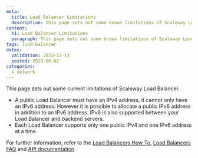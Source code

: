 ```yaml
---
meta:
  title: Load Balancer Limitations
  description: This page sets out some known limitations of Scaleway Load Balancers
content:
  h1: Load Balancer Limitations
  paragraph: This page sets out some known limitations of Scaleway Load Balancers
tags: load-balancer
dates:
  validation: 2023-12-13
  posted: 2023-06-02
categories:
  - network
---
```


This page sets out some current limitations of Scaleway Load Balancer.

- A public Load Balancer must have an IPv4 address, it cannot only have an IPv6 address. However it is possible to allocate a public IPv6 address in addition to an IPv6 address. IPv6 is also supported between your Load Balancer and backend servers.
- Each Load Balancer supports only one public IPv4 and one IPv6 address at a time.

For further information, refer to the [Load Balancers How To](/network/load-balancer/how-to/), [Load Balancers FAQ](/faq/load-balancer/) and [API documentation](https://www.scaleway.com/en/developers/api/load-balancer/zoned-api/).
